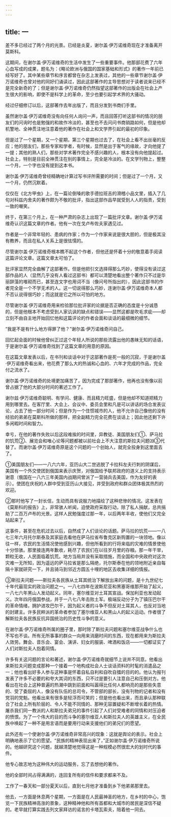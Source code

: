 ```yaml
---
---
---
```

title: 一
---



差不多已经过了两个月的光景。已经是炎夏，谢尔盖·伊万诺维奇现在才准备离开莫斯科。

这期间，在谢尔盖·伊万诺维奇的生活中发生了一些重要事件。他那部花费了六年心血写成的成果，题名为：《略论欧洲与俄国的国家基础和形式》的著作一年前已经写好了。其中某些章节和序言都曾在杂志上发表过，其他的一些章节谢尔盖·伊万诺维奇也曾对他的同好们诵读过，因此这部著作的主导思想对于读者说来已经不是完全新奇的了；但是谢尔盖·伊万诺维奇仍然指望这部著作的出版会在社会上产生很大的影响，即使不是科学上的革命，至少也要引起学术界的大骚动。

经过仔细修订以后，这部著作去年出版了，而且分发到书商们手里。

虽然谢尔盖·伊万诺维奇没有向任何人询问一声，而且回答打听这部书的情况的朋友们的问询时也是勉强的和故作冷淡的，甚至也不去问问书商销路如何，但是他却机警地、全神贯注地注意着他的著作在社会上和文学界引起的最初的印象。

但是过了一个星期，又一个星期，第三个星期也过去了，在社会上看不出丝毫的反应；他的朋友们，那些专家和学者，有时候，显然是出于客气的缘故，才向他提了一提；其他的熟人们，那些对学术著作完全不感兴趣的人，根本没有向他提起过。社会上，特别是目前全神贯注在别的事情上，完全是冷淡的。在文学刊物上，整整一个月，一个字也没有提到这本书。

谢尔盖·伊万诺维奇曾经精确地计算过写书评所需要的时间；但是过了一个月，又一个月，仍然沉默着。

仅仅在《北方甲虫》上，在一篇论倒嗓的歌手德拉班吉的滑稽小品文里，插入了几句对科兹内舍夫的著作颇为不敬的批评，指出这部作品早就受到人人的指责，受到一致的嘲笑。

终于，在第三个月上，在一种严肃的杂志上出现了一篇批评文章。谢尔盖·伊万诺维奇认识这篇文章的作者。他有一次在戈卢布佐夫家遇见过。

作者是一个非常年轻的、患病的作家；作为一个作家来说是很大胆的，但是极其没有教养，而且在私人关系上是很怯懦的。

尽管谢尔盖·伊万诺维奇根本瞧不起这个作者，但他还是怀着十分的敬意着手阅读这篇评论文章。这篇文章太可怕了。

批评家显然完全曲解了这部著作。但是他把引文选择得那么巧妙，使得没有读过这部作品的人（显然几乎没有人看过这部书）都可以清楚地看出整个著作只不过是华丽辞藻的堆砌而已，甚至连文字也用词不当（像问号所指出的），因此这部书的作者完全是一个不学无术的人。这一切说得那么巧妙，连谢尔盖·伊万诺维奇本人都不否认说得很巧妙；而这就是它之所以可怕的地方。

尽管谢尔盖·伊万诺维奇用来检验那位批评家的论据是否正确的态度是十分诚恳的，但是他根本不考虑受到人家讥讽的缺点和错误——显然这都是吹毛求疵——却立刻不由自主地开始回忆他和这篇评论的作者会面和谈话的最细微的细节。

“我是不是有什么地方得罪了他？”谢尔盖·伊万诺维奇问自己。

回忆起会面的时候他曾纠正过这个年轻人所说的那些流露出他的愚昧无知的话语，于是谢尔盖·伊万诺维奇找到了这篇文章的用意的原因。

在这篇文章发表以后，在书刊和谈话中对于这部著作是死一般的沉寂，于是谢尔盖·伊万诺维奇看出来，他花费了那么大的热诚和心血的、六年才完成的作品，完全付之流水了。

谢尔盖·伊万诺维奇的处境更加痛苦了，因为完成了那部著作，他再也没有像以前曾占据了他的大部分时间的著述工作了。

谢尔兹·伊万诺维奇聪明、有学问、健康、而且精力旺盛，但是他却不知道把精力用到哪里去。在客厅里、大会上、会议中、委员会里和凡是可以讲话的场合发表议论，占去了他一部分时间；但是作为一个住惯城市的人，他不允许自己像他的没有经验的弟弟在莫斯科所做的那样，把全副精力完全花费在谈话上；因此他还剩下许多闲暇时间和智力。

幸亏，在他的著作失败以后这段难挨的时间里，异教徒、美国朋友们①、萨马拉的饥荒②、展览会和唯心论等问题都被以前社会上不大注意的斯拉夫问题⒇③代替了。而谢尔盖·伊万诺维奇原是这个问题的一个创始人，就完全投身到这里面去了。



①美国朋友们——一八六六年，亚历山大二世逃脱了卡拉科左夫行刺的阴谋后，美国有一个外交使团到俄国来表示庆贺，对俄国给予联邦政府的道义上的支持表示谢意（俄国在一八六三年美国内战期间曾派了一营骑兵去美国，作为友好的表示）。使团在庆祝的人群中受到亚历山大接见，并受到政府和群众团体极其热烈的欢迎。

②那时他写了一封长信，生动而具有说服力地描绘了这种悲惨的情况。这发表在《莫斯科的报告》上，非常骇人听闻，迫使政府采取行动，除了私人捐献，总共捐助了二百万卢布的光景。这样人民勉强度过那一年，以后两年丰收，使他们又完全站起来了。

这事件，甚至在危机过去以后，自然成了人们谈论的话题。萨马拉的饥荒——一八七三年六月托尔斯泰及其家庭去看他在萨马拉省布鲁克区新购置的一块领地。像以往一样，农民的生活情况使他感到兴趣，但他所看到的行将来临的灾难的情景使他十分惊骇。那里接连两年歉收，耗尽了农民们在以往岁月里的存粮。那一年干旱，颗粒无收，人民面临着饥荒。地方当局并没有采取措施，而全国和中央政府对这次灾难一无所知，因为遥远的萨马拉省是那么隔绝，托尔斯泰在他的领地附近亲自每隔十家就研究一下，并且骑马到邻近方圆五十哩的地区去收集详细的情报。

③斯拉夫问题——斯拉夫各民族从土耳其统治下解放出来的问题，是十九世纪七十年代最现实的政治问题之一。一八七四年在波斯尼亚和黑塞哥维那开始了起义，一八七六年黑山人发动起义。同年，塞尔维亚对土耳其宣战。保加利亚也发动起义。次年四月俄国参战，并于一八七八年击败土军。极端反动分子为了镇压巴尔干的革命情绪，拥护进攻巴尔干，因为起义者的斗争不但反对土耳其人，也反对当地的封建主。许多民粹派的革命者参加了塞尔维亚人和黑山人的起义运动。作者很了解斯拉夫各民族反抗异国统治的历史性斗争的意义。

在谢尔盖·伊万诺维奇所属的圈子里，那时除了斯拉夫问题和塞尔维亚战争什么也不写也不谈。所有无所事事的群众一向用来消磨时间的东西，现在都用来为斯拉夫人效劳。舞会、音乐会、宴会、演讲、妇女的服装、啤酒和饭店——一切都证实了人们对斯拉夫人抱着同情。

许多有关这问题的言论和著述，谢尔盖·伊万诺维奇就细节上说并不同意。他看出来斯拉夫问题变成那种一个接着一个地构成社会人士谈话资料的时髦的消遣品之一；他也看出好多人参与这种事是怀着自私自利和自吹自擂的目的的。他认为报刊发表了许多不必要的和夸大其词的东西，只不过是要引人注意自己和压倒对方。他看出在社会上这种普遍的热潮中跳到前面和叫嚣得比任何人都响亮的是那些失意的、受了委屈的人，像没有队伍的总司令，不管部的部长，没有刊物的记者和没有党羽的党魁。他看出来有很多是轻浮而可笑的；但是他也看出来，而且承认那种联合了社会上所有阶层的、令人不能不同情的、那种无容置疑和不断增长着的热情。屠杀我们同一教派的人和斯拉夫弟兄的事件引起了人们对受难者的同情和对压迫者的愤恨。为了一个伟大的目的而斗争的塞尔维亚人和斯拉夫人的英雄主义，在全民族中唤起了一种不是用言语而是要用行动来支援他们的弟兄们的愿望。

此外还有一个使谢尔盖·伊万诺维奇非常高兴的现象：这就是舆论的表示。社会上明确地表示了它的愿望。“民族的精神表现出来了，”正如谢尔盖·伊万诺维奇所说的。他越研究这个问题，就越清楚地觉得这是一种规模必然很宏大的划时代的事件。

他专心致志地为这种伟大的运动服务，忘了去想他的著作。

他的全部时间占得满满的，连回复所有的信件和要求都来不及。

工作了一春天和一部分夏天以后，直到七月他才准备到乡下他弟弟那里去。

他去，一方面是休息两个星期，一方面是在人民最神圣的地方，在乡村的中心，饱览一下民族精神高涨的景象，这种精神他和所有首都和大城市的居民是深信不疑的。老早就打算实践去列文家拜访的诺言的卡塔瓦索夫，陪着他一同去。